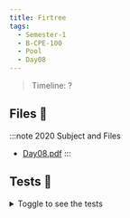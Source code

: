 ```yaml
---
title: Firtree
tags:
  - Semester-1
  - B-CPE-100
  - Pool
  - Day08
---
```

> Timeline: ?


## Files 📂

:::note 2020 Subject and Files
- [Day08.pdf](https://github.com/Studio-17/Epitech-Subjects/raw/main/Semester-1/B-CPE-100/Pool/Day08/Day08.pdf)
:::

## Tests 🤖
<details>
  <summary>Toggle to see the tests</summary>
  <div>
Yo
  </div>
</details>
